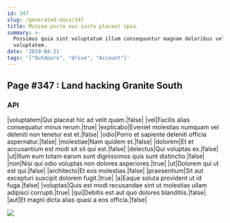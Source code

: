 ```yaml
---
id: 347
slug: /generated-docs/347
title: Minima porro eos iusto placeat ipsa.
summary: >-
  Possimus quia sint voluptatum illum consequuntur magnam doloribus velit
  voluptatem.
date: '2019-04-21'
tags: '["Outdoors", "drive", "Account"]'
---
```

## Page #347 : Land hacking Granite South
<Partial />

### API

|voluptatem|Qui placeat hic ad velit quam.|false|
|vel|Facilis alias consequatur minus rerum.|true|
|explicabo|Eveniet molestias numquam vel deleniti non tenetur est et.|false|
|odio|Porro et sapiente deleniti officia aspernatur.|false|
|molestiae|Nam quidem et.|false|
|dolorem|Et et accusantium est modi sit sit qui est.|false|
|delectus|Qui voluptas ex.|false|
|ut|Illum eum totam earum sunt dignissimos quis sunt distinctio.|false|
|non|Nisi qui odio voluptas non dolores asperiores.|true|
|ut|Dolorem qui ut est qui.|false|
|architecto|Et eos molestias.|false|
|praesentium|Sit aut excepturi suscipit dolorem fugit.|true|
|a|Eaque soluta provident ut id fuga.|false|
|voluptas|Quis est modi recusandae sint ut molestias ullam adipisci corrupti.|true|
|qui|Debitis est aut quo dolores blanditiis.|false|
|aut|Et magni dicta alias quasi a eos officia.|false|


![](/assets/cats-0.jpg)


